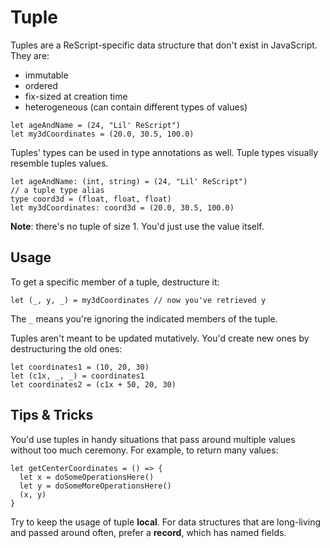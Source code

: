 # Tuple

Tuples are a ReScript-specific data structure that don't exist in JavaScript. They are:

- immutable
- ordered
- fix-sized at creation time
- heterogeneous (can contain different types of values)

```res
let ageAndName = (24, "Lil' ReScript")
let my3dCoordinates = (20.0, 30.5, 100.0)
```

Tuples' types can be used in type annotations as well. Tuple types visually resemble tuples values.

```res
let ageAndName: (int, string) = (24, "Lil' ReScript")
// a tuple type alias
type coord3d = (float, float, float)
let my3dCoordinates: coord3d = (20.0, 30.5, 100.0)
```

**Note**: there's no tuple of size 1. You'd just use the value itself.

## Usage

To get a specific member of a tuple, destructure it:

```res
let (_, y, _) = my3dCoordinates // now you've retrieved y
```

The `_` means you're ignoring the indicated members of the tuple.

Tuples aren't meant to be updated mutatively. You'd create new ones by destructuring the old ones:

```res
let coordinates1 = (10, 20, 30)
let (c1x, _, _) = coordinates1
let coordinates2 = (c1x + 50, 20, 30)
```

## Tips & Tricks

You'd use tuples in handy situations that pass around multiple values without too much ceremony. For example, to return many values:

```res
let getCenterCoordinates = () => {
  let x = doSomeOperationsHere()
  let y = doSomeMoreOperationsHere()
  (x, y)
}
```

Try to keep the usage of tuple **local**. For data structures that are long-living and passed around often, prefer a **record**, which has named fields.
